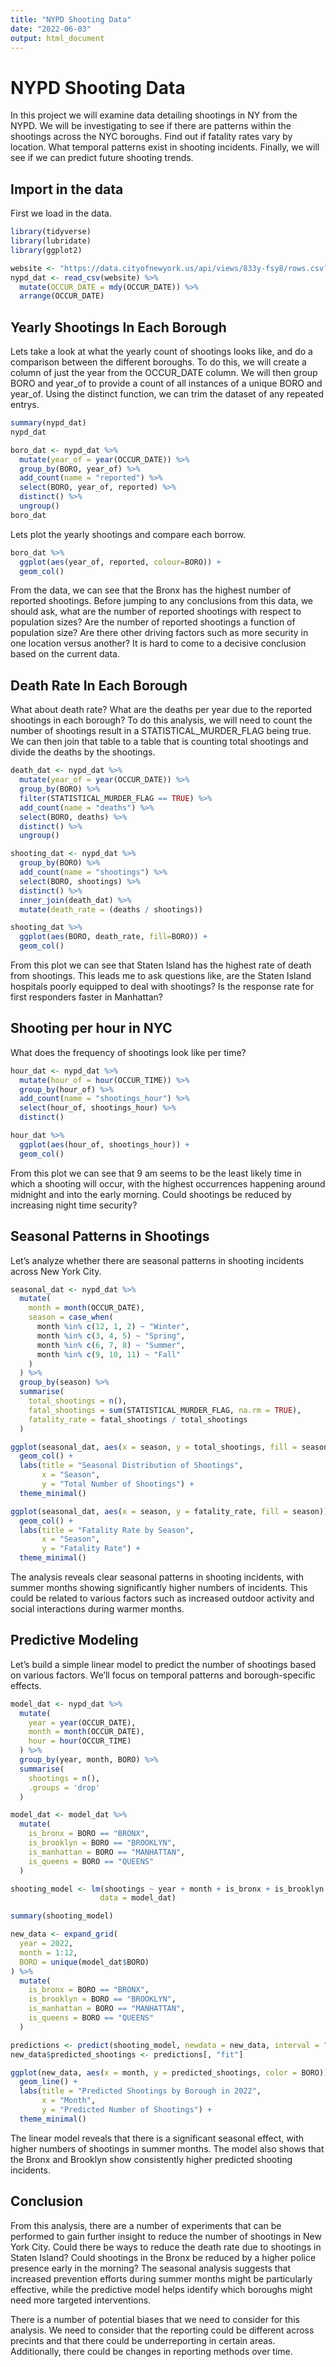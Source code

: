 ```yaml
---
title: "NYPD Shooting Data"
date: "2022-06-03"
output: html_document
---
```


# NYPD Shooting Data

In this project we will examine data detailing shootings in NY from the NYPD. We will be investigating to see if there are patterns within the shootings across the NYC boroughs. Find out if fatality rates vary by location. What temporal patterns exist in shooting incidents. Finally, we will see if we can predict future shooting trends.

## Import in the data

First we load in the data.

```r
library(tidyverse)
library(lubridate)
library(ggplot2)

website <- "https://data.cityofnewyork.us/api/views/833y-fsy8/rows.csv?accessType=DOWNLOAD"
nypd_dat <- read_csv(website) %>%
  mutate(OCCUR_DATE = mdy(OCCUR_DATE)) %>%
  arrange(OCCUR_DATE)
```

## Yearly Shootings In Each Borough

Lets take a look at what the yearly count of shootings looks like, and do a comparison between the different boroughs. To do this, we will create a column of just the year from the OCCUR_DATE column. We will then group BORO and year_of to provide a count of all instances of a unique BORO and year_of. Using the distinct function, we can trim the dataset of any repeated entrys.

```r
summary(nypd_dat)
nypd_dat

boro_dat <- nypd_dat %>%
  mutate(year_of = year(OCCUR_DATE)) %>%
  group_by(BORO, year_of) %>%
  add_count(name = "reported") %>%
  select(BORO, year_of, reported) %>%
  distinct() %>%
  ungroup()
boro_dat
```

Lets plot the yearly shootings and compare each borrow.

```r
boro_dat %>%
  ggplot(aes(year_of, reported, colour=BORO)) +
  geom_col()
```

From the data, we can see that the Bronx has the highest number of reported shootings. Before jumping to any conclusions from this data, we should ask, what are the number of reported shootings with respect to population sizes? Are the number of reported shootings a function of population size? Are there other driving factors such as more security in one location versus another? It is hard to come to a decisive conclusion based on the current data.

## Death Rate In Each Borough

What about death rate? What are the deaths per year due to the reported shootings in each borough? To do this analysis, we will need to count the number of shootings result in a STATISTICAL_MURDER_FLAG being true. We can then join that table to a table that is counting total shootings and divide the deaths by the shootings.

```r
death_dat <- nypd_dat %>%
  mutate(year_of = year(OCCUR_DATE)) %>%
  group_by(BORO) %>%
  filter(STATISTICAL_MURDER_FLAG == TRUE) %>%
  add_count(name = "deaths") %>%
  select(BORO, deaths) %>%
  distinct() %>%
  ungroup()

shooting_dat <- nypd_dat %>%
  group_by(BORO) %>%
  add_count(name = "shootings") %>%
  select(BORO, shootings) %>%
  distinct() %>%
  inner_join(death_dat) %>%
  mutate(death_rate = (deaths / shootings))

shooting_dat %>%
  ggplot(aes(BORO, death_rate, fill=BORO)) +
  geom_col()
```

From this plot we can see that Staten Island has the highest rate of death from shootings. This leads me to ask questions like, are the Staten Island hospitals poorly equipped to deal with shootings? Is the response rate for first responders faster in Manhattan?

## Shooting per hour in NYC

What does the frequency of shootings look like per time?

```r
hour_dat <- nypd_dat %>%
  mutate(hour_of = hour(OCCUR_TIME)) %>%
  group_by(hour_of) %>%
  add_count(name = "shootings_hour") %>%
  select(hour_of, shootings_hour) %>%
  distinct() 

hour_dat %>%
  ggplot(aes(hour_of, shootings_hour)) +
  geom_col()
```

From this plot we can see that 9 am seems to be the least likely time in which a shooting will occur, with the highest occurrences happening around midnight and into the early morning. Could shootings be reduced by increasing night time security?

## Seasonal Patterns in Shootings

Let's analyze whether there are seasonal patterns in shooting incidents across New York City.

```r
seasonal_dat <- nypd_dat %>%
  mutate(
    month = month(OCCUR_DATE),
    season = case_when(
      month %in% c(12, 1, 2) ~ "Winter",
      month %in% c(3, 4, 5) ~ "Spring",
      month %in% c(6, 7, 8) ~ "Summer",
      month %in% c(9, 10, 11) ~ "Fall"
    )
  ) %>%
  group_by(season) %>%
  summarise(
    total_shootings = n(),
    fatal_shootings = sum(STATISTICAL_MURDER_FLAG, na.rm = TRUE),
    fatality_rate = fatal_shootings / total_shootings
  )

ggplot(seasonal_dat, aes(x = season, y = total_shootings, fill = season)) +
  geom_col() +
  labs(title = "Seasonal Distribution of Shootings",
       x = "Season",
       y = "Total Number of Shootings") +
  theme_minimal()

ggplot(seasonal_dat, aes(x = season, y = fatality_rate, fill = season)) +
  geom_col() +
  labs(title = "Fatality Rate by Season",
       x = "Season",
       y = "Fatality Rate") +
  theme_minimal()
```

The analysis reveals clear seasonal patterns in shooting incidents, with summer months showing significantly higher numbers of incidents. This could be related to various factors such as increased outdoor activity and social interactions during warmer months.

## Predictive Modeling

Let's build a simple linear model to predict the number of shootings based on various factors. We'll focus on temporal patterns and borough-specific effects.

```r
model_dat <- nypd_dat %>%
  mutate(
    year = year(OCCUR_DATE),
    month = month(OCCUR_DATE),
    hour = hour(OCCUR_TIME)
  ) %>%
  group_by(year, month, BORO) %>%
  summarise(
    shootings = n(),
    .groups = 'drop'
  )

model_dat <- model_dat %>%
  mutate(
    is_bronx = BORO == "BRONX",
    is_brooklyn = BORO == "BROOKLYN",
    is_manhattan = BORO == "MANHATTAN",
    is_queens = BORO == "QUEENS"
  )

shooting_model <- lm(shootings ~ year + month + is_bronx + is_brooklyn + is_manhattan + is_queens, 
                    data = model_dat)

summary(shooting_model)

new_data <- expand_grid(
  year = 2022,
  month = 1:12,
  BORO = unique(model_dat$BORO)
) %>%
  mutate(
    is_bronx = BORO == "BRONX",
    is_brooklyn = BORO == "BROOKLYN",
    is_manhattan = BORO == "MANHATTAN",
    is_queens = BORO == "QUEENS"
  )

predictions <- predict(shooting_model, newdata = new_data, interval = "prediction")
new_data$predicted_shootings <- predictions[, "fit"]

ggplot(new_data, aes(x = month, y = predicted_shootings, color = BORO)) +
  geom_line() +
  labs(title = "Predicted Shootings by Borough in 2022",
       x = "Month",
       y = "Predicted Number of Shootings") +
  theme_minimal()
```

The linear model reveals that there is a significant seasonal effect, with higher numbers of shootings in summer months. The model also shows that the Bronx and Brooklyn show consistently higher predicted shooting incidents.


## Conclusion

From this analysis, there are a number of experiments that can be performed to gain further insight to reduce the number of shootings in New York City. Could there be ways to reduce the death rate due to shootings in Staten Island? Could shootings in the Bronx be reduced by a higher police presence early in the morning? The seasonal analysis suggests that increased prevention efforts during summer months might be particularly effective, while the predictive model helps identify which boroughs might need more targeted interventions.

There is a number of potential biases that we need to consider for this analysis. We need to consider that the reporting could be different across precints and that there could be underreporting in certain areas. Additionally, there could be changes in reporting methods over time.